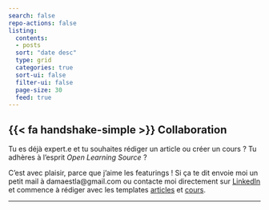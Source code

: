 ```yaml
---
search: false
repo-actions: false
listing:
  contents: 
  - posts
  sort: "date desc"
  type: grid
  categories: true
  sort-ui: false
  filter-ui: false
  page-size: 30
  feed: true
---
```


::: {.callout-note appearance="simple" collapse="true"}
## {{< fa handshake-simple >}} Collaboration 
Tu es déjà expert.e et tu souhaites rédiger un article ou créer un cours ? Tu adhères à l'esprit *Open Learning Source* ?

C'est avec plaisir, parce que j'aime les featurings ! Si ça te dit envoie moi un petit mail à damaestla@gmail.com ou contacte moi directement sur [LinkedIn](https://www.linkedin.com/in/menyssacherifaluron/) et commence à rédiger avec les templates [articles](https://github.com/universdesdonnees/dama/blob/master/blog/article_template.qmd) et [cours](https://github.com/universdesdonnees/dama/blob/master/cours/cours_template.qmd).

:::
-----------------
